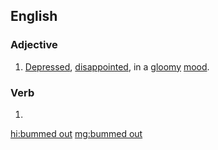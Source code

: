 ==English==

===Adjective===
{{en-adj|head=[[bummed]] [[out]]}}

# {{label|en|slang}} [[depressed|Depressed]], [[disappoint]]ed, in a [[gloomy]] [[mood]].

===Verb===
{{head|en|verb form}}

# {{en-past of|bum out}}

[[hi:bummed out]]
[[mg:bummed out]]